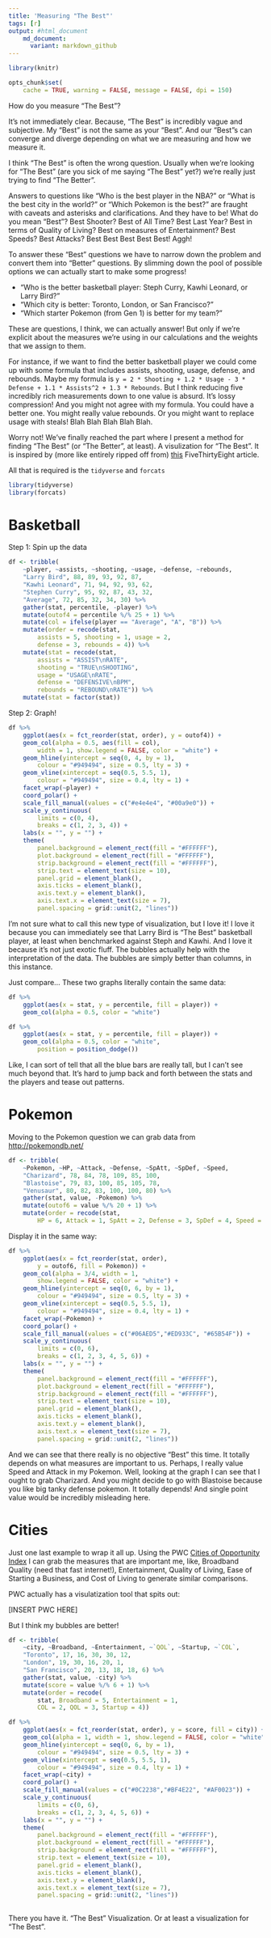 ```yaml
---
title: 'Measuring "The Best"'
tags: [r]
output: #html_document
    md_document:
      variant: markdown_github
---
```


```r
library(knitr)

opts_chunk$set(
    cache = TRUE, warning = FALSE, message = FALSE, dpi = 150)
```

How do you measure "The Best"?

It's not immediately clear. Because, "The Best" is incredibly vague and subjective. My "Best" is not the same as your "Best". And our "Best"s can converge and diverge depending on what we are measuring and how we measure it.

I think "The Best" is often the wrong question. Usually when we're looking for "The Best" (are you sick of me saying "The Best" yet?) we're really just trying to find "The Better".

Answers to questions like "Who is the best player in the NBA?" or "What is the best city in the world?" or "Which Pokemon is the best?" are fraught with caveats and asterisks and clarifications. And they have to be! What do you mean "Best"? Best Shooter? Best of All Time? Best Last Year? Best in terms of Quality of Living? Best on measures of Entertainment? Best Speeds? Best Attacks? Best Best Best Best Best! Aggh!

To answer these "Best" questions we have to narrow down the problem and convert them into "Better" questions. By slimming down the pool of possible options we can actually start to make some progress!

- "Who is the better basketball player: Steph Curry, Kawhi Leonard, or Larry Bird?"
- "Which city is better: Toronto, London, or San Francisco?"
- "Which starter Pokemon (from Gen 1) is better for my team?"

These are questions, I think, we can actually answer! But only if we're explicit about the measures we're using in our calculations and the weights that we assign to them.

For instance, if we want to find the better basketball player we could come up with some formula that includes assists, shooting, usage, defense, and rebounds. Maybe my formula is `y = 2 * Shooting + 1.2 * Usage - 3 * Defense + 1.1 * Assists^2 + 1.3 * Rebounds`. But I think reducing five incredibly rich measurements down to one value is absurd. It's lossy compression! And you might not agree with my formula. You could have a better one. You might really value rebounds. Or you might want to replace usage with steals! Blah Blah Blah Blah Blah. 

Worry not! We've finally reached the part where I present a method for finding "The Best" (or "The Better", at least).
A visulization for "The Best". It is inspired by (more like entirely ripped off from) [this](https://fivethirtyeight.com/features/kawhi-leonard-is-the-most-well-rounded-elite-shooter-since-larry-bird/) FiveThirtyEight article.

All that is required is the `tidyverse` and `forcats`

```r
library(tidyverse)
library(forcats)
```

# Basketball

Step 1: Spin up the data

```r
df <- tribble(
    ~player, ~assists, ~shooting, ~usage, ~defense, ~rebounds,
    "Larry Bird", 88, 89, 93, 92, 87,
    "Kawhi Leonard", 71, 94, 92, 93, 62,
    "Stephen Curry", 95, 92, 87, 43, 32,
    "Average", 72, 85, 32, 34, 30) %>% 
    gather(stat, percentile, -player) %>% 
    mutate(outof4 = percentile %/% 25 + 1) %>% 
    mutate(col = ifelse(player == "Average", "A", "B")) %>% 
    mutate(order = recode(stat, 
        assists = 5, shooting = 1, usage = 2, 
        defense = 3, rebounds = 4)) %>% 
    mutate(stat = recode(stat, 
        assists = "ASSIST\nRATE", 
        shooting = "TRUE\nSHOOTING", 
        usage = "USAGE\nRATE", 
        defense = "DEFENSIVE\nBPM", 
        rebounds = "REBOUND\nRATE")) %>% 
    mutate(stat = factor(stat))
```

Step 2: Graph!

```r
df %>% 
    ggplot(aes(x = fct_reorder(stat, order), y = outof4)) + 
    geom_col(alpha = 0.5, aes(fill = col), 
        width = 1, show.legend = FALSE, color = "white") +
    geom_hline(yintercept = seq(0, 4, by = 1), 
        colour = "#949494", size = 0.5, lty = 3) +
    geom_vline(xintercept = seq(0.5, 5.5, 1), 
        colour = "#949494", size = 0.4, lty = 1) +
    facet_wrap(~player) +
    coord_polar() + 
    scale_fill_manual(values = c("#e4e4e4", "#00a9e0")) + 
    scale_y_continuous(
        limits = c(0, 4), 
        breaks = c(1, 2, 3, 4)) + 
    labs(x = "", y = "") + 
    theme(
        panel.background = element_rect(fill = "#FFFFFF"),
        plot.background = element_rect(fill = "#FFFFFF"),
        strip.background = element_rect(fill = "#FFFFFF"),
        strip.text = element_text(size = 10),
        panel.grid = element_blank(),
        axis.ticks = element_blank(),
        axis.text.y = element_blank(),
        axis.text.x = element_text(size = 7),
        panel.spacing = grid::unit(2, "lines"))
```

I'm not sure what to call this new type of visualization, but I love it! I love it because you can immediately see that Larry Bird is "The Best" basketball player, at least when benchmarked against Steph and Kawhi. And I love it because it's not just exotic fluff. The bubbles actually help with the interpretation of the data. The bubbles are simply better than columns, in this instance.

Just compare... These two graphs literally contain the same data:

```r
df %>% 
    ggplot(aes(x = stat, y = percentile, fill = player)) + 
    geom_col(alpha = 0.5, color = "white")
```

```r
df %>% 
    ggplot(aes(x = stat, y = percentile, fill = player)) + 
    geom_col(alpha = 0.5, color = "white",
        position = position_dodge())
```

Like, I can sort of tell that all the blue bars are really tall, but I can't see much beyond that. It's hard to jump back and forth between the stats and the players and tease out patterns.

# Pokemon

Moving to the Pokemon question we can grab data from [http://pokemondb.net/](http://pokemondb.net/)

```r
df <- tribble(
    ~Pokemon, ~HP, ~Attack, ~Defense, ~SpAtt, ~SpDef, ~Speed,
    "Charizard", 78, 84, 78, 109, 85, 100,
    "Blastoise", 79, 83, 100, 85, 105, 78,
    "Venusaur", 80, 82, 83, 100, 100, 80) %>% 
    gather(stat, value, -Pokemon) %>% 
    mutate(outof6 = value %/% 20 + 1) %>% 
    mutate(order = recode(stat, 
        HP = 6, Attack = 1, SpAtt = 2, Defense = 3, SpDef = 4, Speed = 5))
```

Display it in the same way:

```r
df %>% 
    ggplot(aes(x = fct_reorder(stat, order), 
        y = outof6, fill = Pokemon)) + 
    geom_col(alpha = 3/4, width = 1, 
        show.legend = FALSE, color = "white") +
    geom_hline(yintercept = seq(0, 6, by = 1), 
        colour = "#949494", size = 0.5, lty = 3) +
    geom_vline(xintercept = seq(0.5, 5.5, 1), 
        colour = "#949494", size = 0.4, lty = 1) +
    facet_wrap(~Pokemon) +
    coord_polar() + 
    scale_fill_manual(values = c("#06AED5","#ED933C", "#65B54F")) + 
    scale_y_continuous(
        limits = c(0, 6), 
        breaks = c(1, 2, 3, 4, 5, 6)) + 
    labs(x = "", y = "") + 
    theme(
        panel.background = element_rect(fill = "#FFFFFF"),
        plot.background = element_rect(fill = "#FFFFFF"),
        strip.background = element_rect(fill = "#FFFFFF"),
        strip.text = element_text(size = 10),
        panel.grid = element_blank(),
        axis.ticks = element_blank(),
        axis.text.y = element_blank(),
        axis.text.x = element_text(size = 7),
        panel.spacing = grid::unit(2, "lines"))

```

And we can see that there really is no objective "Best" this time. It totally depends on what measures are important to us. Perhaps, I really value Speed and Attack in my Pokemon. Well, looking at the graph I can see that I ought to grab Charizard. And you might decide to go with Blastoise because you like big tanky defense pokemon. It totally depends! And single point value would be incredibly misleading here.

# Cities

Just one last example to wrap it all up. Using the PWC [Cities of Opportunity Index](http://www.pwc.com/us/en/cities-of-opportunity.html) I can grab the measures that are important me, like, Broadband Quality (need that fast internet!), Entertainment, Quality of Living, Ease of Starting a Business, and Cost of Living to generate similar comparisons.

PWC actually has a visulatization tool that spits out:

[INSERT PWC HERE]

But I think my bubbles are better!

```r
df <- tribble(
	~city, ~Broadband, ~Entertainment, ~`QOL`, ~Startup, ~`COL`,
	"Toronto", 17, 16, 30, 30, 12, 
	"London", 19, 30, 16, 20, 1,
	"San Francisco", 20, 13, 18, 18, 6) %>%
    gather(stat, value, -city) %>% 
    mutate(score = value %/% 6 + 1) %>% 
    mutate(order = recode(
        stat, Broadband = 5, Entertainment = 1, 
        COL = 2, QOL = 3, Startup = 4))

df %>% 
    ggplot(aes(x = fct_reorder(stat, order), y = score, fill = city)) + 
    geom_col(alpha = 1, width = 1, show.legend = FALSE, color = "white") +
    geom_hline(yintercept = seq(0, 6, by = 1), 
        colour = "#949494", size = 0.5, lty = 3) +
    geom_vline(xintercept = seq(0.5, 5.5, 1), 
        colour = "#949494", size = 0.4, lty = 1) +
    facet_wrap(~city) +
    coord_polar() + 
    scale_fill_manual(values = c("#0C2238","#BF4E22", "#AF0023")) + 
    scale_y_continuous(
        limits = c(0, 6), 
        breaks = c(1, 2, 3, 4, 5, 6)) + 
    labs(x = "", y = "") + 
    theme(
        panel.background = element_rect(fill = "#FFFFFF"),
        plot.background = element_rect(fill = "#FFFFFF"),
        strip.background = element_rect(fill = "#FFFFFF"),
        strip.text = element_text(size = 10),
        panel.grid = element_blank(),
        axis.ticks = element_blank(),
        axis.text.y = element_blank(),
        axis.text.x = element_text(size = 7),
        panel.spacing = grid::unit(2, "lines"))
    
```

There you have it. "The Best" Visualization. Or at least a visualization for "The Best".
